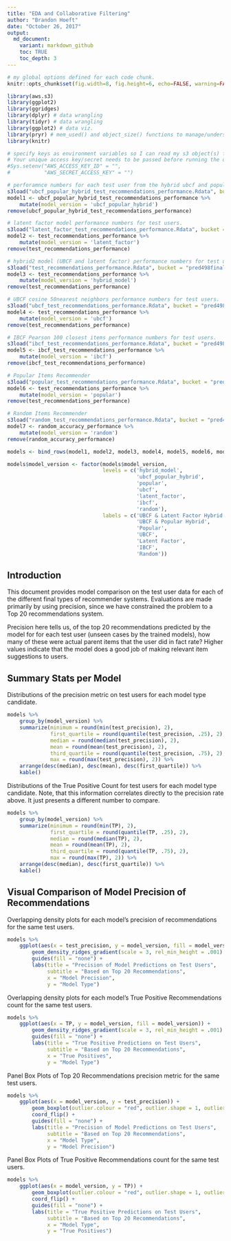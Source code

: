 ```yaml
---
title: "EDA and Collaborative Filtering"
author: "Brandon Hoeft"
date: "October 26, 2017"
output:
  md_document:
    variant: markdown_github
    toc: TRUE
    toc_depth: 3
---
```


```r
# my global options defined for each code chunk.
knitr::opts_chunk$set(fig.width=8, fig.height=6, echo=FALSE, warning=FALSE, message=FALSE, comment = '')
```

``` r
library(aws.s3) 
library(ggplot2)
library(ggridges)
library(dplyr) # data wrangling
library(tidyr) # data wrangling
library(ggplot2) # data viz. 
library(pryr) # mem_used() and object_size() functions to manage/understand memory usage.
library(knitr)

# specify keys as environment variables so I can read my s3 object(s) from AWS.
# Your unique access key/secret needs to be passed before running the queries below. 
#Sys.setenv("AWS_ACCESS_KEY_ID" = "",
#           "AWS_SECRET_ACCESS_KEY" = "")

```

``` r

# perforamnce numbers for each test user from the hybrid ubcf and popular recommender model. 
s3load("ubcf_popular_hybrid_test_recommendations_performance.Rdata", bucket = "pred498finalmodel")
model1 <- ubcf_popular_hybrid_test_recommendations_performance %>%
    mutate(model_version = 'ubcf_popular_hybrid')
remove(ubcf_popular_hybrid_test_recommendations_performance)

# latent factor model performance numbers for test users. 
s3load("latent_factor_test_recommendations_performance.Rdata", bucket = "pred498finalmodel")
model2 <- test_recommendations_performance %>%
    mutate(model_version = 'latent_factor')
remove(test_recommendations_performance)

# hybrid2 model (UBCF and latent factor) performance numbers for test users.
s3load("test_recommendations_performance.Rdata", bucket = "pred498finalmodel")
model3 <- test_recommendations_performance %>%
    mutate(model_version = 'hybrid_model')
remove(test_recommendations_performance)

# UBCF cosine 50nearest neighbors performance numbers for test users.
s3load("ubcf_test_recommendations_performance.Rdata", bucket = "pred498finalmodel")
model4 <- test_recommendations_performance %>%
    mutate(model_version = 'ubcf') 
remove(test_recommendations_performance)

# IBCF Pearson 100 closest items performance numbers for test users.
s3load("ibcf_test_recommendations_performance.Rdata", bucket = "pred498finalmodel")
model5 <- ibcf_test_recommendations_performance %>%
    mutate(model_version = 'ibcf') 
remove(ibcf_test_recommendations_performance)

# Popular Items Recommender
s3load("popular_test_recommendations_performance.Rdata", bucket = "pred498finalmodel")
model6 <- test_recommendations_performance %>%
    mutate(model_version = 'popular') 
remove(test_recommendations_performance)

# Random Items Recommender
s3load("random_test_recommendations_performance.Rdata", bucket = "pred498finalmodel")
model7 <- random_accuracy_performance %>%
    mutate(model_version = 'random') 
remove(random_accuracy_performance)

models <- bind_rows(model1, model2, model3, model4, model5, model6, model7)

models$model_version <- factor(models$model_version, 
                               levels = c('hybrid_model', 
                                          'ubcf_popular_hybrid',
                                          'popular',
                                          'ubcf',
                                          'latent_factor',
                                          'ibcf',
                                          'random'),
                               labels = c('UBCF & Latent Factor Hybrid',
                                          'UBCF & Popular Hybrid',
                                          'Popular',
                                          'UBCF',
                                          'Latent Factor',
                                          'IBCF',
                                          'Random'))
```


## Introduction

This document provides model comparison on the test user data for each of the different final types of recommender systems. Evaluations are made primarily by using precision, since we have constrained the problem to a Top 20 recommendations system. 

Precision here tells us, of the top 20 recommendations predicted by the model for for each test user (unseen cases by the trained models), how many of these were actual parent items that the user did in fact rate? Higher values indicate that the model does a good job of making relevant item suggestions to users.

## Summary Stats per Model

Distributions of the precision metric on test users for each model type candidate. 

``` r

models %>%
    group_by(model_version) %>%
    summarize(minimum = round(min(test_precision), 2),
              first_quartile = round(quantile(test_precision, .25), 2),
              median = round(median(test_precision), 2),
              mean = round(mean(test_precision), 2),
              third_quartile = round(quantile(test_precision, .75), 2),
              max = round(max(test_precision), 2)) %>%
    arrange(desc(median), desc(mean), desc(first_quartile)) %>%
    kable()

```

Distributions of the True Positive Count for test users for each model type candidate. Note, that this information correlates directly to the precision rate above. It just presents a different number to compare. 

``` r

models %>%
    group_by(model_version) %>%
    summarize(minimum = round(min(TP), 2),
              first_quartile = round(quantile(TP, .25), 2),
              median = round(median(TP), 2),
              mean = round(mean(TP), 2),
              third_quartile = round(quantile(TP, .75), 2),
              max = round(max(TP), 2)) %>%
    arrange(desc(median), desc(first_quartile)) %>%
    kable()

```

## Visual Comparison of Model Precision of Recommendations

Overlapping density plots for each model's precision of recommendations for the same test users. 

``` r

models %>%
    ggplot(aes(x = test_precision, y = model_version, fill = model_version)) + 
        geom_density_ridges_gradient(scale = 3, rel_min_height = .001) +
        guides(fill = "none") +
        labs(title = "Precision of Model Predictions on Test Users",
             subtitle = "Based on Top 20 Recommendations",
             x = "Model Precision",
             y = "Model Type")
```

Overlapping density plots for each model's True Positive Recommendations count for the same test users. 

``` r

models %>%
    ggplot(aes(x = TP, y = model_version, fill = model_version)) + 
        geom_density_ridges_gradient(scale = 3, rel_min_height = .001) +
        guides(fill = "none") +
        labs(title = "True Positive Predictions on Test Users",
             subtitle = "Based on Top 20 Recommendations",
             x = "True Positives",
             y = "Model Type")
```

Panel Box Plots of Top 20 Recommendations precision metric for the same test users. 

``` r

models %>%
    ggplot(aes(x = model_version, y = test_precision)) + 
        geom_boxplot(outlier.colour = "red", outlier.shape = 1, outlier.alpha = .2, outlier.size = .7) +
        coord_flip() +
        guides(fill = "none") +
        labs(title = "Precision of Model Predictions on Test Users",
             subtitle = "Based on Top 20 Recommendations",
             x = "Model Type",
             y = "Model Precision")
```

Panel Box Plots of True Positive Recommendations count for the same test users. 

``` r

models %>%
    ggplot(aes(x = model_version, y = TP)) + 
        geom_boxplot(outlier.colour = "red", outlier.shape = 1, outlier.alpha = .2, outlier.size = .7) +
        coord_flip() +
        guides(fill = "none") +
        labs(title = "True Positive Predictions on Test Users",
             subtitle = "Based on Top 20 Recommendations",
             x = "Model Type",
             y = "True Positives")
```